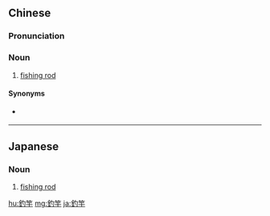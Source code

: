 {{also|钓竿}}
==Chinese==
{{zh-forms|s=钓竿}}

===Pronunciation===
{{zh-pron
|m=diàogān,er=y
|c=diu3 gon1
|mn=xm,zz:tiò-kan/qz,tw:tiò-koaⁿ
|cat=n
}}

===Noun===
{{zh-noun}}

# [[fishing rod]]

====Synonyms====
* {{qualifier|Hakka}} {{zh-l|釣梹|tiau-pîn}}

----

==Japanese==
{{ja-kanjitab|釣|竿}}

===Noun===
{{ja-noun|つりざお}}

# [[fishing rod]]

[[hu:釣竿]]
[[mg:釣竿]]
[[ja:釣竿]]